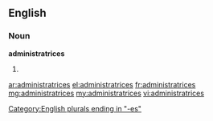 ==English==

===Noun===
'''administratrices'''

# {{plural of|administratrix}}

[[Category:English plurals ending in "-es"]]

[[ar:administratrices]]
[[el:administratrices]]
[[fr:administratrices]]
[[mg:administratrices]]
[[my:administratrices]]
[[vi:administratrices]]